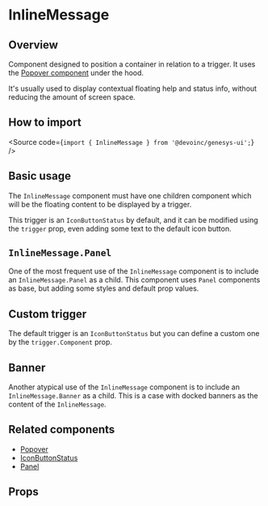 

<Meta of={Stories} />

# InlineMessage

## Overview

Component designed to position a container in relation to a trigger.
It uses the
[Popover component](?path=/docs/components-core-navigation-popover--docs) under
the hood.

It's usually used to display contextual floating help and status info, without
reducing the amount of screen space.

<Canvas of={Stories.Base} />

## How to import

<Source code={`import { InlineMessage } from '@devoinc/genesys-ui';`} />

## Basic usage

The `InlineMessage` component must have one children component which will be the
floating content to be displayed by a trigger.

This trigger is an `IconButtonStatus` by default, and it can be modified using
the `trigger` prop, even adding some text to the default icon button.

<Source of={Stories.Base} />

## `InlineMessage.Panel`

One of the most frequent use of the `InlineMessage` component is to include an
`InlineMessage.Panel` as a child.
This component uses `Panel` components as base, but adding some styles and
default prop values.

<Source of={Stories.WithPanel} />

## Custom trigger

The default trigger is an `IconButtonStatus` but you can define a custom one by
the `trigger.Component` prop.

<Source of={Stories.CustomTrigger} />

## Banner

Another atypical use of the `InlineMessage` component is to include an
`InlineMessage.Banner` as a child.
This is a case with docked banners as the content of the `InlineMessage`.

<Source of={Stories.Banner} />

## Related components

- [Popover](?path=/docs/components-navigation-popover--docs)
- [IconButtonStatus](?path=/docs/components-button-iconbuttonstatus--docs)
- [Panel](?path=/docs/components-layout-panel--docs)

## Props

<ArgTypes of={Stories} />
